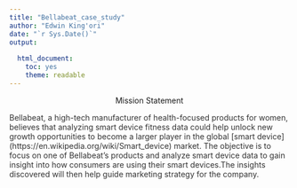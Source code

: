 ```yaml
---
title: "Bellabeat_case_study"
author: "Edwin King'ori"
date: "`r Sys.Date()`"
output: 
   
  html_document: 
    toc: yes
    theme: readable
---
```

 <center> Mission Statement </center>
<p style="color:#333333;">
Bellabeat, a high-tech manufacturer of health-focused products for women, believes that analyzing smart
device fitness data could help unlock new growth opportunities to become a larger player in the global [smart device] (https://en.wikipedia.org/wiki/Smart_device) market. The objective is to focus on one of
Bellabeat’s products and analyze smart device data to gain insight into how consumers are using their smart devices.The insights discovered will then help guide marketing strategy for the company. </p>



